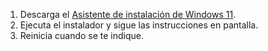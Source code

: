 1. Descarga el [Asistente de instalación de Windows 11](https://www.microsoft.com/en-us/software-download/windows11).
2. Ejecuta el instalador y sigue las instrucciones en pantalla.
3. Reinicia cuando se te indique.
